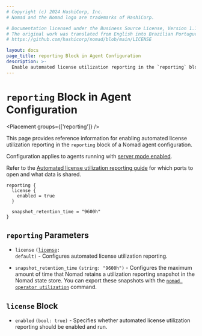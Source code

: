 ```yaml
---
# Copyright (c) 2024 HashiCorp, Inc.
# Nomad and the Nomad logo are trademarks of HashiCorp.

# Documentation licensed under the Business Source License, Version 1.1.
# The original work was translated from English into Brazilian Portuguese.
# https://github.com/hashicorp/nomad/blob/main/LICENSE

layout: docs
page_title: reporting Block in Agent Configuration
description: >-
  Enable automated license utilization reporting in the `reporting` block of a Nomad agent configuration. Configuration applies to agents running Nomad Enterprise with server mode enabled.
---
```


# `reporting` Block in Agent Configuration

<Placement groups={['reporting']} />

This page provides reference information for enabling automated license
utilization reporting in the `reporting` block of a Nomad agent configuration.

<EnterpriseAlert/>

Configuration applies to agents running with [server mode
enabled][server_mode_enabled].

Refer to the [Automated license utilization reporting
guide][automated_license_utilization_reporting] for which ports to open and what
data is shared.

```hcl
reporting {
  license {
    enabled = true
  }

  snapshot_retention_time = "9600h"
}
```

## `reporting` Parameters

- `license` <code>([license](#license-block): default)</code> - Configures
  automated license utilization reporting.

- `snapshot_retention_time` `(string: "9600h")` - Configures the maximum amount
  of time that Nomad retains a utilization reporting snapshot in the Nomad
  state store. You can export these snapshots with the [`nomad operator
  utilization`][] command.

## `license` Block

- `enabled` `(bool: true)` - Specifies whether automated license utilization
  reporting should be enabled and run.

[server_mode_enabled]: /nomad/docs/configuration/server#enabled
[automated_license_utilization_reporting]: /nomad/docs/enterprise/license/utilization-reporting
[`nomad operator utilization`]: /nomad/commands/operator/utilization
